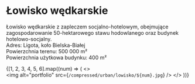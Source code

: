 
# Łowisko wędkarskie

Łowisko wędkarskie z zapleczem socjalno-hotelowym, obejmujące zagospodarowanie 50-hektarowego stawu hodowlanego oraz budynek hotelowo-socjalny.  
Adres: Ligota, koło Bielska-Białej  
Powierzchnia terenu: 500 000 m²  
Powierzchnia użytkowa budynku: 400 m²  

{[1, 2, 3, 4, 5, 6].map((num) => (
  <>
    <br />
    <Zoom>
      <img alt="portfolio" src={`/compressed/urban/lowisko/${num}.jpg`} />
    </Zoom>
  </>
))}
